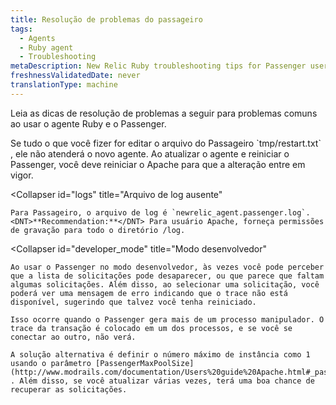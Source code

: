 ```yaml
---
title: Resolução de problemas do passageiro
tags:
  - Agents
  - Ruby agent
  - Troubleshooting
metaDescription: New Relic Ruby troubleshooting tips for Passenger users.
freshnessValidatedDate: never
translationType: machine
---
```


Leia as dicas de resolução de problemas a seguir para problemas comuns ao usar o agente Ruby e o Passenger.

<CollapserGroup>
  <Collapser
    id="agent"
    title="Reiniciando o agente"
  >
    Se tudo o que você fizer for editar o arquivo do Passageiro `tmp/restart.txt` , ele não atenderá o novo agente. Ao atualizar o agente e reiniciar o Passenger, você deve reiniciar o Apache para que a alteração entre em vigor.
  </Collapser>

  <Collapser
    id="logs"
    title="Arquivo de log ausente"
  >
    Para Passageiro, o arquivo de log é `newrelic_agent.passenger.log`. <DNT>**Recommendation:**</DNT> Para usuário Apache, forneça permissões de gravação para todo o diretório /log.
  </Collapser>

  <Collapser
    id="developer_mode"
    title="Modo desenvolvedor"
  >
    Ao usar o Passenger no modo desenvolvedor, às vezes você pode perceber que a lista de solicitações pode desaparecer, ou que parece que faltam algumas solicitações. Além disso, ao selecionar uma solicitação, você poderá ver uma mensagem de erro indicando que o trace não está disponível, sugerindo que talvez você tenha reiniciado.

    Isso ocorre quando o Passenger gera mais de um processo manipulador. O trace da transação é colocado em um dos processos, e se você se conectar ao outro, não verá.

    A solução alternativa é definir o número máximo de instância como 1 usando o parâmetro [PassengerMaxPoolSize](http://www.modrails.com/documentation/Users%20guide%20Apache.html#_passengermaxpoolsize_lt_integer_gt) . Além disso, se você atualizar várias vezes, terá uma boa chance de recuperar as solicitações.
  </Collapser>
</CollapserGroup>